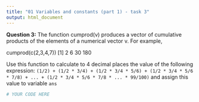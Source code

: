 ```yaml
---
title: "01 Variables and constants (part 1) - task 3"
output: html_document
---
```


**Question 3:** The function cumprod(v) produces a vector of cumulative products of the elements of a numerical vector v. For example,

cumprod(c(2,3,4,7)) 
[1] 2 6 30 180

Use this function to calculate to 4 decimal places the value of the following expression:
`(1/2) + (1/2 * 3/4) + (1/2 * 3/4 * 5/6) + (1/2 * 3/4 * 5/6 * 7/8) + ... + (1/2 * 3/4 * 5/6 * 7/8 * ... * 99/100)`
and assign this value to variable `ans`

```r
# YOUR CODE HERE
```
